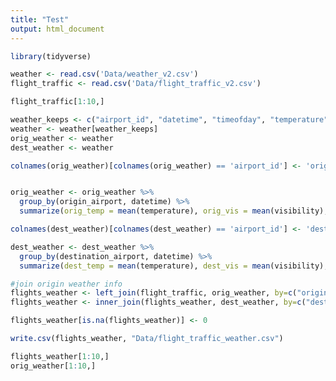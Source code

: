 ---
title: "Test"
output: html_document
---

```{r setup, include=FALSE}
library(tidyverse)
```

```{r}
weather <- read.csv('Data/weather_v2.csv')
flight_traffic <- read.csv('Data/flight_traffic_v2.csv')

flight_traffic[1:10,]

weather_keeps <- c("airport_id", "datetime", "timeofday", "temperature", "visibility", "wind_direction", "wind_speed", "snow_depth", "cloud_status")
weather <- weather[weather_keeps]
orig_weather <- weather
dest_weather <- weather

colnames(orig_weather)[colnames(orig_weather) == 'airport_id'] <- 'origin_airport'


orig_weather <- orig_weather %>%
  group_by(origin_airport, datetime) %>%
  summarize(orig_temp = mean(temperature), orig_vis = mean(visibility), orig_wind_dir = mean(wind_direction), orig_wind_speed = mean(wind_speed), orig_snow_depth = mean(snow_depth), orig_cloud_status = mean(cloud_status))

colnames(dest_weather)[colnames(dest_weather) == 'airport_id'] <- 'destination_airport'

dest_weather <- dest_weather %>%
  group_by(destination_airport, datetime) %>%
  summarize(dest_temp = mean(temperature), dest_vis = mean(visibility), dest_wind_dir = mean(wind_direction), dest_wind_speed = mean(wind_speed), dest_snow_depth = mean(snow_depth), dest_cloud_status = mean(cloud_status))

#join origin weather info
flights_weather <- left_join(flight_traffic, orig_weather, by=c("origin_airport", "datetime"))
flights_weather <- inner_join(flights_weather, dest_weather, by=c("destination_airport", "datetime"))

flights_weather[is.na(flights_weather)] <- 0

write.csv(flights_weather, "Data/flight_traffic_weather.csv")

flights_weather[1:10,]
orig_weather[1:10,]

```

